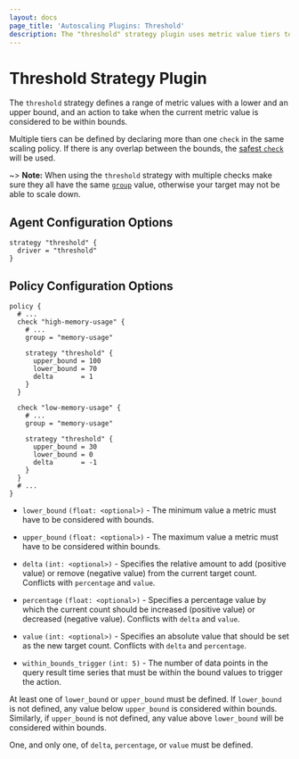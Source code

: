 ```yaml
---
layout: docs
page_title: 'Autoscaling Plugins: Threshold'
description: The "threshold" strategy plugin uses metric value tiers to define scaling actions.
---
```


# Threshold Strategy Plugin

The `threshold` strategy defines a range of metric values with a lower and an
upper bound, and an action to take when the current metric value is considered
to be within bounds.

Multiple tiers can be defined by declaring more than one `check` in the
same scaling policy. If there is any overlap between the bounds, the [safest
`check`][internals_check] will be used.

~> **Note:** When using the `threshold` strategy with multiple checks make sure
  they all have the same [`group`][policy_group] value, otherwise your target
  may not be able to scale down.

## Agent Configuration Options

```hcl
strategy "threshold" {
  driver = "threshold"
}
```

## Policy Configuration Options

```hcl
policy {
  # ...
  check "high-memory-usage" {
    # ...
    group = "memory-usage"

    strategy "threshold" {
      upper_bound = 100
      lower_bound = 70
      delta       = 1
    }
  }

  check "low-memory-usage" {
    # ...
    group = "memory-usage"

    strategy "threshold" {
      upper_bound = 30
      lower_bound = 0
      delta       = -1
    }
  }
  # ...
}
```

- `lower_bound` `(float: <optional>)` - The minimum value a metric must have
  to be considered with bounds.

- `upper_bound` `(float: <optional>)` - The maximum value a metric must have
  to be considered within bounds.

- `delta` `(int: <optional>)` - Specifies the relative amount to add (positive
  value) or remove (negative value) from the current target count. Conflicts
  with `percentage` and `value`.

- `percentage` `(float: <optional>)` - Specifies a percentage value by which
  the current count should be increased (positive value) or decreased (negative
  value). Conflicts with `delta` and `value`.

- `value` `(int: <optional>)` - Specifies an absolute value that should be set
  as the new target count. Conflicts with `delta` and `percentage`.

- `within_bounds_trigger` `(int: 5)` - The number of data points in the query
  result time series that must be within the bound values to trigger the
  action.

At least one of `lower_bound` or `upper_bound` must be defined. If
`lower_bound` is not defined, any value below `upper_bound` is considered
within bounds. Similarly, if `upper_bound` is not defined, any value above
`lower_bound` will be considered within bounds.

One, and only one, of `delta`, `percentage`, or `value` must be defined.

[internals_check]: /nomad/tools/autoscaling/internals/checks
[policy_group]: /nomad/tools/autoscaling/policy#group

